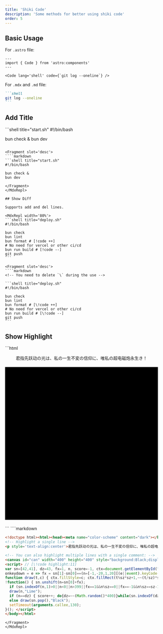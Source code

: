 ```yaml
---
title: 'Shiki Code'
description: 'Some methods for better using shiki code'
order: 5
---
```



## Basic Usage

For `.astro` file:

```astro
---
import { Code } from 'astro:components'
---

<Code lang='shell' code={`git log --oneline`} />
```

For `.mdx` and `.md` file:

````markdown
```shell
git log --oneline
```
````

## Add Title

<MdxRepl width='80%'>
```shell title="start.sh"
#!/bin/bash

bun check &
bun dev
```

<Fragment slot='desc'>
````markdown
```shell title="start.sh"
#!/bin/bash

bun check &
bun dev
```
````
</Fragment>
</MdxRepl>

## Show Diff

Supports add and del lines.

<MdxRepl width='80%'>
```shell title="deploy.sh"
#!/bin/bash

bun check
bun lint
bun format # [!code ++]
# No need for vercel or other ci/cd
bun run build # [!code --]
git push
```

<Fragment slot='desc'>
````markdown
<!-- You need to delete `\` during the use -->

```shell title="deploy.sh"
#!/bin/bash

bun check
bun lint
bun format # [\!code ++]
# No need for vercel or other ci/cd
bun run build # [\!code --]
git push
```
````
</Fragment>
</MdxRepl>

## Show Highlight

<MdxRepl width='80%'>
```html
<!doctype html><html><head><meta name="color-scheme" content="dark"></head><body style='overflow:hidden'> 
<!-- Highlight a single line -->
<p style='text-align:center'>君指先跃动の光は、私の一生不変の信仰に、唯私の超电磁炮永生き！</p> <!-- [!code highlight] -->

<!-- You can also highlight multiple lines with a single comment: -->
<canvas id="can" width="400" height="400" style="background:Black;display:block;margin:20px auto;"></canvas> 
<script> // [!code highlight:11]
var sn=[42,41], dz=43, fx=1, n, score=-1, ctx=document.getElementById("can").getContext("2d"), sz=20;
onkeydown = e => fx = sn[1]-sn[0]==(n=[-1,-20,1,20][(e||event).keyCode-37]||fx) ? fx : n;
function draw(t,c) { ctx.fillStyle=c; ctx.fillRect(t%sz*sz+1,~~(t/sz)*sz+1,sz-2,sz-2); }
!function() { sn.unshift(n=sn[0]+fx);
  if (sn.indexOf(n,1)>0||n<0||n>399||fx==1&&n%sz==0||fx==-1&&n%sz==sz-1) return alert("GAME OVER. Score: "+score);
  draw(n,"Lime");
  if (n==dz) { score++; do{dz=~~(Math.random()*400)}while(sn.indexOf(dz)>=0); draw(dz,"Yellow"); }
  else draw(sn.pop(),"Black");
  setTimeout(arguments.callee,130);
}(); </script> 
</body></html> 
```

<Fragment slot='desc'>
````markdown
<!-- You need to delete `\` during the use -->

```html
<!doctype html><html><head><meta name="color-scheme" content="dark"></head><body style='overflow:hidden'> 
<!-- Highlight a single line -->
<p style='text-align:center'>君指先跃动の光は、私の一生不変の信仰に、唯私の超电磁炮永生き！</p> <!-- [\!code highlight] -->

<!-- You can also highlight multiple lines with a single comment: -->
<canvas id="can" width="400" height="400" style="background:Black;display:block;margin:20px auto;"></canvas> 
<script> // [\!code highlight:11]
var sn=[42,41], dz=43, fx=1, n, score=-1, ctx=document.getElementById("can").getContext("2d"), sz=20;
onkeydown = e => fx = sn[1]-sn[0]==(n=[-1,-20,1,20][(e||event).keyCode-37]||fx) ? fx : n;
function draw(t,c) { ctx.fillStyle=c; ctx.fillRect(t%sz*sz+1,~~(t/sz)*sz+1,sz-2,sz-2); }
!function() { sn.unshift(n=sn[0]+fx);
  if (sn.indexOf(n,1)>0||n<0||n>399||fx==1&&n%sz==0||fx==-1&&n%sz==sz-1) return alert("GAME OVER. Score: "+score);
  draw(n,"Lime");
  if (n==dz) { score++; do{dz=~~(Math.random()*400)}while(sn.indexOf(dz)>=0); draw(dz,"Yellow"); }
  else draw(sn.pop(),"Black");
  setTimeout(arguments.callee,130);
}(); </script> 
</body></html> 
```
````
</Fragment>
</MdxRepl>

